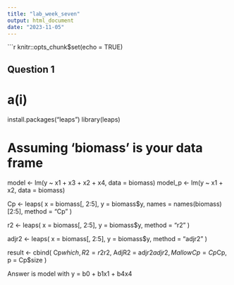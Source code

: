 ```yaml
---
title: "lab_week_seven"
output: html_document
date: "2023-11-05"
---
```


```r
knitr::opts_chunk$set(echo = TRUE)


## Question 1 
# a(i)

install.packages("leaps")
library(leaps)

# Assuming 'biomass' is your data frame
model <- lm(y ~ x1 + x3 + x2 + x4, data = biomass)
model_p <- lm(y ~ x1 + x2, data = biomass)

Cp <- leaps(
  x = biomass[, 2:5],
  y = biomass$y,
  names = names(biomass)[2:5],
  method = "Cp"
)

r2 <- leaps(
  x = biomass[, 2:5],
  y = biomass$y,
  method = "r2"
)

adjr2 <- leaps(
  x = biomass[, 2:5],
  y = biomass$y,
  method = "adjr2"
)

result <- cbind(
  Cp$which,
  R2 = r2$r2,
  AdjR2 = adjr2$adjr2,
  MallowCp = Cp$Cp,
  p = Cp$size
)


Answer is model with y = b0 + b1x1 + b4x4

